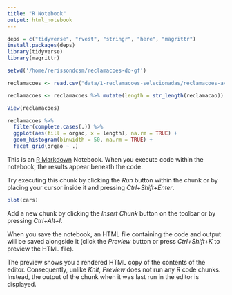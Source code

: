 ```yaml
---
title: "R Notebook"
output: html_notebook
---
```

```r
deps = c("tidyverse", "rvest", "stringr", "here", "magrittr")
install.packages(deps)
library(tidyverse)
library(magrittr)
```

```r
setwd('/home/rerissondcsm/reclamacoes-do-gf')

reclamacoes <- read.csv("data/1-reclamacoes-selecionadas/reclamacoes-avaliadas.csv")

reclamacoes <- reclamacoes %>% mutate(length = str_length(reclamacao))

View(reclamacoes)

reclamacoes %>% 
  filter(complete.cases(.)) %>% 
  ggplot(aes(fill = orgao, x = length), na.rm = TRUE) + 
  geom_histogram(binwidth = 50, na.rm = TRUE) + 
  facet_grid(orgao ~ .)
```

This is an [R Markdown](http://rmarkdown.rstudio.com) Notebook. When you execute code within the notebook, the results appear beneath the code. 

Try executing this chunk by clicking the *Run* button within the chunk or by placing your cursor inside it and pressing *Ctrl+Shift+Enter*. 

```r
plot(cars)
```

Add a new chunk by clicking the *Insert Chunk* button on the toolbar or by pressing *Ctrl+Alt+I*.

When you save the notebook, an HTML file containing the code and output will be saved alongside it (click the *Preview* button or press *Ctrl+Shift+K* to preview the HTML file).

The preview shows you a rendered HTML copy of the contents of the editor. Consequently, unlike *Knit*, *Preview* does not run any R code chunks. Instead, the output of the chunk when it was last run in the editor is displayed.
